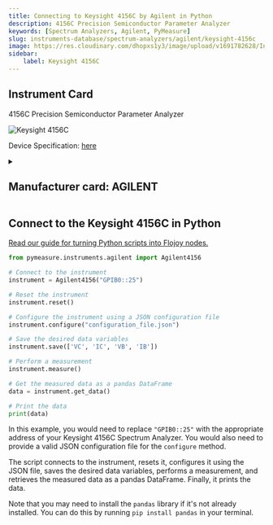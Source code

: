 ```yaml
---
title: Connecting to Keysight 4156C by Agilent in Python
description: 4156C Precision Semiconductor Parameter Analyzer
keywords: [Spectrum Analyzers, Agilent, PyMeasure] 
slug: instruments-database/spectrum-analyzers/agilent/keysight-4156c 
image: https://res.cloudinary.com/dhopxs1y3/image/upload/v1691782628/Instruments/Spectrum%20Analyzers/Keysight-4156C/Keysight-4156C.png
sidebar:
    label: Keysight 4156C 
---
```



## Instrument Card

4156C Precision Semiconductor Parameter Analyzer

![Keysight 4156C](https://res.cloudinary.com/dhopxs1y3/image/upload/v1691782628/Instruments/Spectrum%20Analyzers/Keysight-4156C/Keysight-4156C.png)

Device Specification: [here](https://www.keysight.com/us/en/assets/7018-02070/technical-overviews/5990-3672.pdf)

<details style={{ marginTop: "15px"}}>
<summary><h2 style={{display:'inline'}}>Manufacturer card: AGILENT</h2></summary>

![AGILENT](https://res.cloudinary.com/dhopxs1y3/image/upload/v1692126006/Instruments/Vendor%20Logos/Agilent.png)

Keysight Technologies, or Keysight, is an American company that manufactures electronics test and measurement equipment and software

- Headquarters: USA
- Yearly Revenue (millions, USD): 5420
- Vendor Website: [here](https://www.keysight.com/us/en/home.html)

</details>


<FeaturedInstrumentVideo category="SPECTRUM_ANALYZERS" />

## Connect to the Keysight 4156C in Python

[Read our guide for turning Python scripts into Flojoy nodes.](https://docs.flojoy.ai/contribution/blocks/custom-flojoy-block/)



<Tabs>
<TabItem value="Flojoy" label="Flojoy" className="flojoy-instrument-tabs">

<SectionsCard category="SPECTRUM_ANALYZERS" manufacturer="Agilent"></SectionsCard>

</TabItem>
<TabItem value="PyMeasure" label="PyMeasure">


```python
from pymeasure.instruments.agilent import Agilent4156

# Connect to the instrument
instrument = Agilent4156("GPIB0::25")

# Reset the instrument
instrument.reset()

# Configure the instrument using a JSON configuration file
instrument.configure("configuration_file.json")

# Save the desired data variables
instrument.save(['VC', 'IC', 'VB', 'IB'])

# Perform a measurement
instrument.measure()

# Get the measured data as a pandas DataFrame
data = instrument.get_data()

# Print the data
print(data)
```

In this example, you would need to replace `"GPIB0::25"` with the appropriate address of your Keysight 4156C Spectrum Analyzer. You would also need to provide a valid JSON configuration file for the `configure` method.

The script connects to the instrument, resets it, configures it using the JSON file, saves the desired data variables, performs a measurement, and retrieves the measured data as a pandas DataFrame. Finally, it prints the data.

Note that you may need to install the `pandas` library if it's not already installed. You can do this by running `pip install pandas` in your terminal.

</TabItem>
</Tabs>
